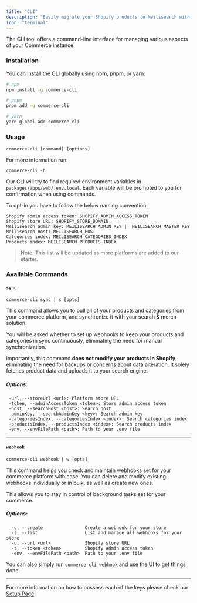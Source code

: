 ```yaml
---
title: "CLI"
description: "Easily migrate your Shopify products to Meilisearch with our CLI"
icon: "terminal"
---
```


The CLI tool offers a command-line interface for managing various aspects of your Commerce instance.

### Installation

You can install the CLI globally using npm, pnpm, or yarn:

```bash
# npm
npm install -g commerce-cli

# pnpm
pnpm add -g commerce-cli

# yarn
yarn global add commerce-cli
```

### Usage

```
commerce-cli [command] [options]
```

For more information run:
```
commerce-cli -h
```

Our CLI will try to find required environment variables in `packages/apps/web/.env.local`.
Each variable will be prompted to you for confirmation when using commands. 

To opt-in you have to follow the below naming convention:

```
Shopify admin access token: SHOPIFY_ADMIN_ACCESS_TOKEN
Shopify store URL: SHOPIFY_STORE_DOMAIN
Meilisearch admin key: MEILISEARCH_ADMIN_KEY || MEILISEARCH_MASTER_KEY
Meilisearch Host: MEILISEARCH_HOST
Categories index: MEILISEARCH_CATEGORIES_INDEX
Products index: MEILISEARCH_PRODUCTS_INDEX

```

> Note: This list will be updated as more platforms are added to our starter.


### Available Commands

#### `sync`

`commerce-cli sync | s [opts]`

This command allows you to pull all of your products and categories from your commerce platform, and synchronize it with your search & merch solution.

You will be asked whether to set up webhooks to keep your products and categories in sync continuously, eliminating the need for manual synchronization.

Importantly, this command **does not modify your products in Shopify**, eliminating the need for backups or concerns about data alteration. It solely fetches product data and uploads it to your search engine.


##### Options: 

```
 -url, --storeUrl <url>: Platform store URL
 -token, --adminAccessToken <token>: Store admin access token
 -host, --searchHost <host>: Search host
 -adminKey, --searchAdminKey <key>: Search admin key
 -categoriesIndex, --categoriesIndex <index>: Search categories index
 -productsIndex, --productsIndex <index>: Search products index
 -env, --envFilePath <path>: Path to your .env file
```

---

#### `webhook`

`commerce-cli webhook | w [opts]`

This command helps you check and maintain webhooks set for your commerce platform with ease. You can delete and modify existing webhooks individually or in bulk, as well as create new ones.

This allows you to stay in control of background tasks set for your commerce.

##### Options:

```
  -c, --create                Create a webhook for your store
  -l, --list                  List and manage all webhooks for your store
  -u, --url <url>             Shopify store URL
  -t, --token <token>         Shopify admin access token
  -env, --envFilePath <path>  Path to your .env file
```

You can also simply run `commerce-cli webhook` and use the UI to get things done.

---

For more information on how to possess each of the keys please check our [Setup Page](/setup#1-shopify-store-domain)
